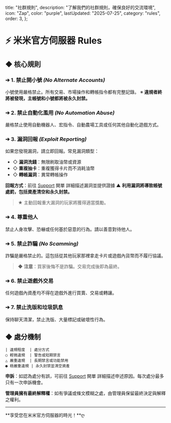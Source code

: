   title: "社群規則",
  description: "了解我們的社群規則，確保良好的交流環境",
  icon: "Zap",
  color: "purple",
  lastUpdated: "2025-07-25",
  category: "rules",
  order: 3,
};

# ⚡ 米米官方伺服器 Rules

## ◆ 核心規則

### ➔ 1. 禁止開小號 *(No Alternate Accounts)*
小號使用嚴格禁止。所有交易、市場操作和轉帳指令都有完整記錄。
※ **違規者終將被發現，主帳號和小號都將被永久封禁。**

### ➔ 2. 禁止自動化濫用 *(No Automation Abuse)*
嚴格禁止使用自動機器人、宏指令、自動農場工具或任何其他自動化遊戲方式。

### ➔ 3. 漏洞回報 *(Exploit Reporting)*
如果您發現漏洞，請立即回報。常見漏洞類型：
- ◇ **漏洞洗錢**：無限刷取油幣或資源
- ◇ **重複抽卡**：重複獲得卡片而不消耗油幣
- ◇ **轉帳漏洞**：異常轉帳操作

**回報方式**：前往 [Support](https://discord.com/channels/812574421465956373/1395821430532210738/1395863009569673237) 開單 詳細描述漏洞並提供證據
▲ **利用漏洞將導致帳號處罰，包括資產清空和永久封禁。**
> ★ 主動回報重大漏洞的玩家將獲得適當獎勵。

### ➔ 4. 尊重他人
禁止人身攻擊、恐嚇或任何基於惡意的行為。請以善意對待他人。

### ➔ 5. 禁止詐騙 *(No Scamming)*
詐騙是嚴格禁止的。這包括從其他玩家那裡拿走卡片或遊戲內貨幣而不履行協議。
> ◆ **注意**：買家後悔不是詐騙。交易完成後即為最終。

### ➔ 6. 禁止遊戲外交易
任何遊戲內資產均不得在遊戲外進行買賣、交易或轉讓。

### ➔ 7. 禁止洗版和垃圾訊息
保持聊天清潔，禁止洗版、大量標記或破壞性行為。

## ◆ 處分機制
```
| 違規程度  | 處分方式 
○ 輕微違規  | 警告或短期禁言 
△ 嚴重違規  | 長期禁言或功能禁用 
● 極嚴重違規 | 永久封禁並清空資產
```
**申訴**：如認為處分有誤，可前往 [Support](https://discord.com/channels/812574421465956373/1395821430532210738/1395863009569673237) 開單 詳細描述申述原因。每次處分最多只有一次申訴機會。

**管理員擁有最終解釋權**：如有爭議或條文模糊之處，由管理員保留最終決定與解釋之權利。

---
**享受您在米米官方伺服器的時光！**ღ
